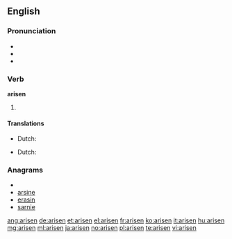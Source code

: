 {{also|ärisen}}
==English==

===Pronunciation===
* {{IPA|/əˈrɪzən/}}
* {{audio|En-us-arisen.ogg|Audio (US)}}
* {{rhymes|ɪzən}}

===Verb===
'''arisen'''

# {{past participle of|[[arise]]}}

====Translations====
{{trans-top|gotten up}}
* Dutch: {{t+|nl|opstaan}}
{{trans-mid}}
{{trans-bottom}}

{{trans-top|started to exist}}
* Dutch: {{t+|nl|ontstaan}}
{{trans-mid}}
{{trans-bottom}}

===Anagrams===
* {{alphagram|aeinrs}}
* [[arsine#English|arsine]]
* [[erasin#English|erasin]]
* [[sarnie#English|sarnie]]

[[ang:arisen]]
[[de:arisen]]
[[et:arisen]]
[[el:arisen]]
[[fr:arisen]]
[[ko:arisen]]
[[it:arisen]]
[[hu:arisen]]
[[mg:arisen]]
[[ml:arisen]]
[[ja:arisen]]
[[no:arisen]]
[[pl:arisen]]
[[te:arisen]]
[[vi:arisen]]